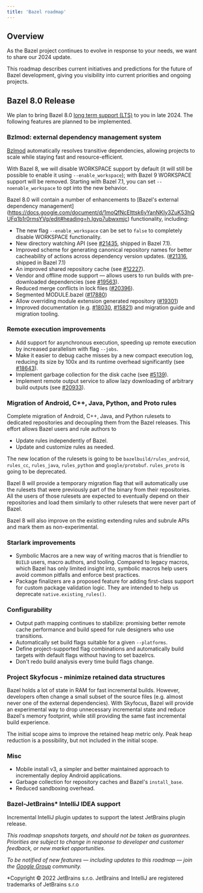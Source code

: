 ```yaml
---
title: 'Bazel roadmap'
---
```




## Overview

As the Bazel project continues to evolve in response to your needs, we want to
share our 2024 update.

This roadmap describes current initiatives and predictions for the future of
Bazel development, giving you visibility into current priorities and ongoing
projects.

## Bazel 8.0 Release

We plan to bring Bazel 8.0 [long term support
(LTS)](https://bazel.build/release/versioning) to you in late 2024.
The following features are planned to be implemented.

### Bzlmod: external dependency management system

[Bzlmod](https://bazel.build/docs/bzlmod) automatically resolves transitive
dependencies, allowing projects to scale while staying fast and
resource-efficient.

With Bazel 8, we will disable WORKSPACE support by default (it will still be
possible to enable it using `--enable_workspace`); with Bazel 9 WORKSPACE
support will be removed. Starting with Bazel 7.1, you can set
`--noenable_workspace` to opt into the new behavior.

Bazel 8.0 will contain a number of enhancements to
[Bazel's external dependency management]
(https://docs.google.com/document/d/1moQfNcEIttsk6vYanNKIy3ZuK53hQUFq1b1r0rmsYVg/edit#heading=h.lgyp7ubwxmjc)
functionality, including:

*   The new flag `--enable_workspace` can be set to `false` to completely
    disable WORKSPACE functionality.
*   New directory watching API (see
    [#21435](https://github.com/bazelbuild/bazel/pull/21435), shipped in Bazel
    7.1).
*   Improved scheme for generating canonical repository names for better
    cacheability of actions across dependency version updates.
    ([#21316](https://github.com/bazelbuild/bazel/pull/21316), shipped in Bazel
    7.1)
*   An improved shared repository cache (see
    [#12227](https://github.com/bazelbuild/bazel/issues/12227)).
*   Vendor and offline mode support — allows users to run builds with
    pre-downloaded dependencies (see
    [#19563](https://github.com/bazelbuild/bazel/issues/19563)).
*   Reduced merge conflicts in lock files
    ([#20396](https://github.com/bazelbuild/bazel/issues/20369)).
*   Segmented MODULE.bazel
    ([#17880](https://github.com/bazelbuild/bazel/issues/17880))
*   Allow overriding module extension generated repository
    ([#19301](https://github.com/bazelbuild/bazel/issues/19301))
*   Improved documentation (e.g.
    [#18030](https://github.com/bazelbuild/bazel/issues/18030),
    [#15821](https://github.com/bazelbuild/bazel/issues/15821)) and migration
    guide and migration tooling.

### Remote execution improvements

*   Add support for asynchronous execution, speeding up remote execution by
    increased parallelism with flag `--jobs`.
*   Make it easier to debug cache misses by a new compact execution log,
    reducing its size by 100x and its runtime overhead significantly (see
    [#18643](https://github.com/bazelbuild/bazel/issues/18643)).
*   Implement garbage collection for the disk cache (see
    [#5139](https://github.com/bazelbuild/bazel/issues/5139)).
*   Implement remote output service to allow lazy downloading of arbitrary build
    outputs (see
    [#20933](https://github.com/bazelbuild/bazel/discussions/20933)).

### Migration of Android, C++, Java, Python, and Proto rules

Complete migration of Android, C++, Java, and Python rulesets to dedicated
repositories and decoupling them from the Bazel releases. This effort allows
Bazel users and rule authors to

*   Update rules independently of Bazel.
*   Update and customize rules as needed.

The new location of the rulesets is going to be `bazelbuild/rules_android`,
`rules_cc`, `rules_java`, `rules_python` and `google/protobuf`. `rules_proto` is
going to be deprecated.

Bazel 8 will provide a temporary migration flag that will automatically use the
rulesets that were previously part of the binary from their repositories. All
the users of those rulesets are expected to eventually depend on their
repositories and load them similarly to other rulesets that were never part of
Bazel.

Bazel 8 will also improve on the existing extending rules and subrule APIs and
mark them as non-experimental.

### Starlark improvements

*   Symbolic Macros are a new way of writing macros that is friendlier to
    `BUILD` users, macro authors, and tooling. Compared to legacy macros, which
    Bazel has only limited insight into, symbolic macros help users avoid common
    pitfalls and enforce best practices.
*   Package finalizers are a proposed feature for adding first-class support for
    custom package validation logic. They are intended to help us deprecate
    `native.existing_rules()`.

### Configurability

*   Output path mapping continues to stabilize: promising better remote cache
    performance and build speed for rule designers who use transitions.
*   Automatically set build flags suitable for a given `--platforms`.
*   Define project-supported flag combinations and automatically build targets
    with default flags without having to set bazelrcs.
*   Don't redo build analysis every time build flags change.

### Project Skyfocus - minimize retained data structures

Bazel holds a lot of state in RAM for fast incremental builds. However,
developers often change a small subset of the source files (e.g. almost never
one of the external dependencies). With Skyfocus, Bazel will provide an
experimental way to drop unnecessary incremental state and reduce Bazel's memory
footprint, while still providing the same fast incremental build experience.

The initial scope aims to improve the retained heap metric only. Peak heap
reduction is a possibility, but not included in the initial scope.

### Misc

*   Mobile install v3, a simpler and better maintained approach to incrementally
    deploy Android applications.
*   Garbage collection for repository caches and Bazel's `install_base`.
*   Reduced sandboxing overhead.

### Bazel-JetBrains* IntelliJ IDEA support

Incremental IntelliJ plugin updates to support the latest JetBrains plugin
release.

*This roadmap snapshots targets, and should not be taken as guarantees.
Priorities are subject to change in response to developer and customer
feedback, or new market opportunities.*

*To be notified of new features — including updates to this roadmap — join the
[Google Group](https://groups.google.com/g/bazel-discuss) community.*

*Copyright © 2022 JetBrains s.r.o. JetBrains and IntelliJ are registered trademarks of JetBrains s.r.o
